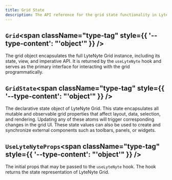 ```yaml
---
title: Grid State
description: The API reference for the grid state functionality in LyteNyte Grid.
---
```

## `Grid`<span className="type-tag" style={{ '--type-content': "'object'" }} />

The grid object encapsulates the full LyteNyte Grid instance, including its state, view, and imperative API.
  It is returned by the  ``useLyteNyte``  hook and serves as the primary interface for interacting with the grid programmatically.
<AutoTypeTable path="../packages/commercial-lytenyte-pro/src/+types.ts" name="Grid" />

## `GridState`<span className="type-tag" style={{ '--type-content': "'object'" }} />

The declarative state object of LyteNyte Grid. This state encapsulates all mutable and observable
  grid properties that affect layout, data, selection, and rendering. Updating any of these atoms will trigger
  corresponding changes in the grid UI. These state values can also be used to create and synchronize external
  components such as toolbars, panels, or widgets.
<AutoTypeTable path="../packages/commercial-lytenyte-pro/src/+types.ts" name="GridState" />

## `UseLyteNyteProps`<span className="type-tag" style={{ '--type-content': "'object'" }} />

The initial props that may be passed to the  ``useLyteNyte``  hook. The hook
    returns the state representation of LyteNyte Grid.
<AutoTypeTable path="../packages/commercial-lytenyte-pro/src/+types.ts" name="UseLyteNyteProps" />
